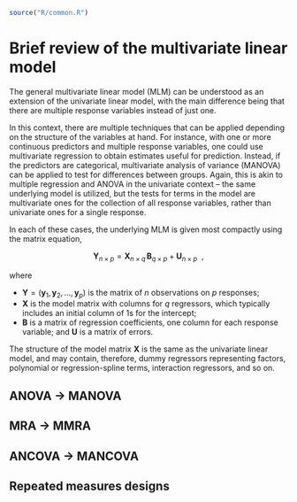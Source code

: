 ```r
source("R/common.R")
```

# Brief review of the multivariate linear model {#sec-mlm-review}

The general multivariate linear model (MLM) can be understood as an extension of the univariate linear model, with the main difference being that there are multiple response variables instead of just one.

In this context, there are multiple techniques that can be applied depending on the structure of the variables at hand. For instance, with one or more continuous predictors and multiple response variables, one could use multivariate regression to obtain estimates useful for prediction. Instead, if the predictors are categorical, multivariate analysis of variance (MANOVA) can be applied to test for differences between groups. Again, this is akin to multiple regression and ANOVA in the univariate context -- the same underlying model is utilized, but the tests for terms in the model are multivariate ones for the collection of all response variables, rather than univariate ones for a single response.

In each of these cases, the underlying MLM is given most compactly using the matrix equation, <!-- $$ --> 
<!-- \newcommand{\sizedmat}[2]{\mathord{\mathop{\mathbf{#1}\limits_{(#2)}}} --> 
<!-- $$ -->

$$
\mathbf{Y}_{n \times p} = 
\mathbf{X}_{n \times q} \, \mathbf{B}_{q \times p} + \mathbf{U}_{n \times p} \:\: ,
$$

where

-   $\mathbf{Y} = (\mathbf{y}_1 , \mathbf{y}_2, \dots , \mathbf{y}_p )$ is the matrix of $n$ observations on $p$ responses;
-   $\mathbf{X}$ is the model matrix with columns for $q$ regressors, which typically includes an initial column of 1s for the intercept;
-   $\mathbf{B}$ is a matrix of regression coefficients, one column for each response variable; and $\mathbf{U}$ is a matrix of errors.

The structure of the model matrix $\mathbf{X}$ is the same as the univariate linear model, and may contain, therefore, dummy regressors representing factors, polynomial or regression-spline terms, interaction regressors, and so on.

## ANOVA -\> MANOVA

## MRA -\> MMRA

## ANCOVA -\> MANCOVA

## Repeated measures designs
